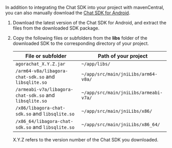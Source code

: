 <PlatformWrapper platform="android">

In addition to integrating the Chat SDK into your project with mavenCentral, you can also manually download the [Chat SDK for Android](https://download.agora.io/sdk/release/Agora_Chat_SDK_for_Android_v1.0.0.zip). 

1. Download the latest version of the Chat SDK for Android, and extract the files from the downloaded SDK package.

2. Copy the following files or subfolders from the **libs** folder of the downloaded SDK to the corresponding directory of your project.

   | File or subfolder                                      | Path of your project                  |
   | ------------------------------------------------------ | ------------------------------------- |
   | `agorachat_X.Y.Z.jar`                                  | `~/app/libs/`                         |
   | `/arm64-v8a/libagora-chat-sdk.so` and `libsqlite.so`   | `~/app/src/main/jniLibs/arm64-v8a/`   |
   | `/armeabi-v7a/libagora-chat-sdk.so` and `libsqlite.so` | `~/app/src/main/jniLibs/armeabi-v7a/` |
   | `/x86/libagora-chat-sdk.so` and `libsqlite.so`         | `~/app/src/main/jniLibs/x86/`         |
   | `/x86_64/libagora-chat-sdk.so` and `libsqlite.so`      | `~/app/src/main/jniLibs/x86_64/`      |

   <div class="alert info"> X.Y.Z refers to the version number of the Chat SDK you downloaded.</div>

</PlatformWrapper>
